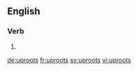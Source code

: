 ==English==

===Verb===
{{head|en}}

# {{en-third-person singular of|uproot}}

[[de:uproots]]
[[fr:uproots]]
[[sv:uproots]]
[[vi:uproots]]